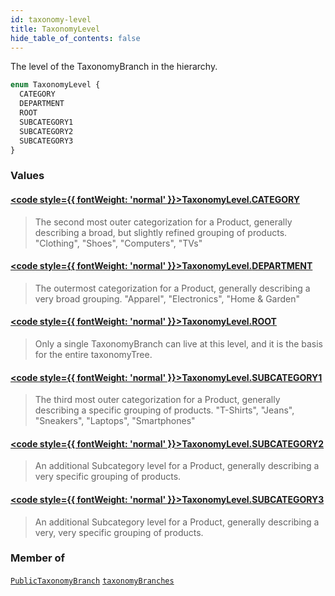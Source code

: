 ```yaml
---
id: taxonomy-level
title: TaxonomyLevel
hide_table_of_contents: false
---
```








The level of the TaxonomyBranch in the hierarchy.

```graphql
enum TaxonomyLevel {
  CATEGORY
  DEPARTMENT
  ROOT
  SUBCATEGORY1
  SUBCATEGORY2
  SUBCATEGORY3
}
```


### Values

#### [<code style={{ fontWeight: 'normal' }}>TaxonomyLevel.<b>CATEGORY</b></code>](#) 
> The second most outer categorization for a Product, generally describing a
broad, but slightly refined grouping of products.
"Clothing", "Shoes", "Computers", "TVs"
> 

#### [<code style={{ fontWeight: 'normal' }}>TaxonomyLevel.<b>DEPARTMENT</b></code>](#) 
> The outermost categorization for a Product, generally describing a very broad grouping.
"Apparel", "Electronics", "Home & Garden"
> 

#### [<code style={{ fontWeight: 'normal' }}>TaxonomyLevel.<b>ROOT</b></code>](#) 
> Only a single TaxonomyBranch can live at this level, and it is the basis for the entire taxonomyTree.
> 

#### [<code style={{ fontWeight: 'normal' }}>TaxonomyLevel.<b>SUBCATEGORY1</b></code>](#) 
> The third most outer categorization for a Product, generally describing a specific grouping of products.
"T-Shirts", "Jeans", "Sneakers", "Laptops", "Smartphones"
> 

#### [<code style={{ fontWeight: 'normal' }}>TaxonomyLevel.<b>SUBCATEGORY2</b></code>](#) 
> An additional Subcategory level for a Product, generally describing a very specific grouping of products.
> 

#### [<code style={{ fontWeight: 'normal' }}>TaxonomyLevel.<b>SUBCATEGORY3</b></code>](#) 
> An additional Subcategory level for a Product, generally describing a very, very specific grouping of products.
> 



### Member of

[`PublicTaxonomyBranch`](/demand/api/graphql-storefront/reference/objects/public-taxonomy-branch)  <Badge class="secondary" text="object"/><Bullet />[`taxonomyBranches`](/demand/api/graphql-storefront/reference/queries/taxonomy-branches)  <Badge class="secondary" text="query"/>




